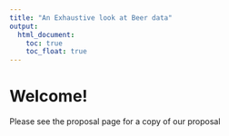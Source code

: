 ```yaml
---
title: "An Exhaustive look at Beer data"
output: 
  html_document:
    toc: true
    toc_float: true
---
```



# Welcome!

Please see the proposal page for a copy of our proposal 


